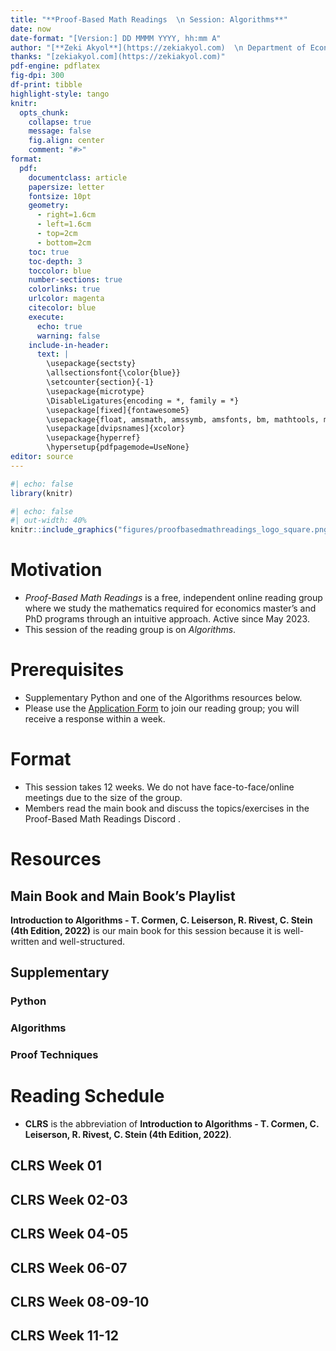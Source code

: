 ---
title: "**Proof-Based Math Readings  \n Session: Algorithms**"
date: now
date-format: "[Version:] DD MMMM YYYY, hh:mm A"
author: "[**Zeki Akyol**](https://zekiakyol.com)  \n Department of Economics  \n Istanbul Technical University  \n [Click here for the most recent version](https://github.com/zekiakyol/proof-based-math-readings)"
thanks: "[zekiakyol.com](https://zekiakyol.com)"
pdf-engine: pdflatex
fig-dpi: 300
df-print: tibble
highlight-style: tango
knitr:
  opts_chunk: 
    collapse: true
    message: false
    fig.align: center
    comment: "#>"
format:
  pdf: 
    documentclass: article
    papersize: letter
    fontsize: 10pt
    geometry: 
      - right=1.6cm
      - left=1.6cm
      - top=2cm
      - bottom=2cm
    toc: true
    toc-depth: 3
    toccolor: blue
    number-sections: true
    colorlinks: true
    urlcolor: magenta
    citecolor: blue
    execute:
      echo: true
      warning: false
    include-in-header: 
      text: |
        \usepackage{sectsty}
        \allsectionsfont{\color{blue}}
        \setcounter{section}{-1}
        \usepackage{microtype}
        \DisableLigatures{encoding = *, family = *}
        \usepackage[fixed]{fontawesome5}
        \usepackage{float, amsmath, amssymb, amsfonts, bm, mathtools, mathastext}
        \usepackage[dvipsnames]{xcolor}
        \usepackage{hyperref}
        \hypersetup{pdfpagemode=UseNone}
editor: source
---

```{r}
#| echo: false
library(knitr)
```

```{r}
#| echo: false
#| out-width: 40%
knitr::include_graphics("figures/proofbasedmathreadings_logo_square.png")
```

\newpage

# Motivation

- *Proof-Based Math Readings* is a free, independent online reading group where we study the mathematics required for economics master’s and PhD programs through an intuitive approach. Active since May 2023.
- This session of the reading group is on *Algorithms*.

# Prerequisites

- Supplementary Python and one of the Algorithms resources below.
- Please use the [\faLink Application Form](https://docs.google.com/forms/d/e/1FAIpQLSf3OxwYuAwiDXMVTCQ_x3FTtKnHmRRkl_SXlpdfqTDty06PxQ/viewform) to join our reading group; you will receive a response within a week.

# Format

- This session takes 12 weeks. We do not have face-to-face/online meetings due to the size of the group.
- Members read the main book and discuss the topics/exercises in the Proof-Based Math Readings Discord \faDiscord.

# Resources

## Main Book and Main Book's Playlist

**Introduction to Algorithms - T. Cormen, C. Leiserson, R. Rivest, C. Stein (4th Edition, 2022)** is our main book for this session because it is well-written and well-structured.

\begin{itemize}
  \item[\faBook] Introduction to Algorithms - T. Cormen, C. Leiserson, R. Rivest, C. Stein (4th Edition, 2022)
  \item[\faYoutube] \href{https://www.youtube.com/playlist?list=PLUl4u3cNGP63EdVPNLG3ToM6LaEUuStEY}{Introduction to Algorithms - T. Cormen, C. Leiserson, R. Rivest, C. Stein (4th Edition, 2022, Playlist)}
  \item[\faBook] \href{https://mitp-content-server.mit.edu/books/content/sectbyfn/books_pres_0/11599/e4-bugs.html}{Introduction to Algorithms - T. Cormen, C. Leiserson, R. Rivest, C. Stein (4th Edition, 2022, Errata)}
  \item[\faBook] \href{https://mitp-content-server.mit.edu/books/content/sectbyfn/books_pres_0/11599/selected-solutions.pdf}{Introduction to Algorithms - T. Cormen, C. Leiserson, R. Rivest, C. Stein (4th Edition, 2022, Selected Solutions)}
  \item[\faBook] \href{https://sites.math.rutgers.edu/~ajl213/CLRS/CLRS.html}{Introduction to Algorithms - T. Cormen, C. Leiserson, R. Rivest, C. Stein (3rd Edition, 2009, Solutions by M. Bodnar, A. Lohr)}
\end{itemize}

## Supplementary

### Python

\begin{itemize}
  \item[\faYoutube] \href{https://www.youtube.com/playlist?list=PLUl4u3cNGP62A-ynp6v6-LGBCzeH3VAQB}{Introduction to CS and Programming using Python - Ana Bell (2022)}
\end{itemize}

### Algorithms

\begin{itemize}
  \item[\faBook] Grokking Algorithms - Aditya Bhargava (2nd Edition, 2024) $\qquad\qquad \rightarrow$ Easier to read
  \item[\faBook] \href{https://www.adit.io/errata.html}{Grokking Algorithms - Aditya Bhargava (2nd Edition, 2024, Errata)}
  \item[\faBook] Data Structures and Algorithms in Python - M. T. Goodrich, R. Tamassia, M. H. Goldwasser (2013)
  \item[\faBook] \href{https://runestone.academy/ns/books/published/pythonds3/index.html}{Problem Solving with Algorithms and Data Structures using Python - B. Miller, D. Ranum, R. Yasinovskyy (3rd Edition, 2023)}
  \item[\faYoutube] \href{https://www.youtube.com/@gjenkinsedu/featured}{Problem Solving with Algorithms and Data Structures using Python - B. Miller, D. Ranum, R. Yasinovskyy (3rd Edition, 2023, Playlist by Gerry Jenkins)}
  \item[\faMouse] \href{https://leetcode.com/problemset/}{leetcode.com}
\end{itemize}

### Proof Techniques

\begin{itemize}
  \item[\faBook] \href{https://richardhammack.github.io/BookOfProof/}{Book of Proof - Richard Hammack (3.4 Edition, 2025)}
  \item[\faYoutube] \href{https://www.youtube.com/@jeremy9959/playlists?view=50&sort=dd&shelf_id=5}{Book of Proof - Richard Hammack (3.4 Edition, 2025, Playlist by Jeremy Teitelbaum)}
  \item[\faYoutube] \href{https://www.youtube.com/playlist?list=PLVMgvCDIRy1x00m7Oo9XzEkDDACeEK_m-}{Book of Proof - Richard Hammack (3.4 Edition, 2025, Playlist by Michael Penn)}
\end{itemize}

\newpage

# Reading Schedule

- **CLRS** is the abbreviation of **Introduction to Algorithms - T. Cormen, C. Leiserson, R. Rivest, C. Stein (4th Edition, 2022)**.

::: {.callout-tip icon=false}
## **\faBook CLRS \hfill Week 01 \faCalendar* **

\begin{itemize}
  \item[] Appendix A: Summations
  \item[] Appendix B: Sets, Etc.
  \item[] Appendix C: Counting and Probability
  \item[] Appendix D: Matrices
\end{itemize}
:::

::: {.callout-tip icon=false}
## **\faBook CLRS \hfill Week 02-03 \faCalendar* **

\begin{itemize}
  \item[] Chapter 1: The Role of Algorithms in Computing
  \item[] Chapter 2: Getting Started
  \item[] Chapter 3: Characterizing Running Times
\end{itemize}
:::

::: {.callout-tip icon=false}
## **\faBook CLRS \hfill Week 04-05 \faCalendar* **

\begin{itemize}
  \item[] Chapter 4: Divide-and-Conquer
  \item[] Chapter 5: Probabilistic Analysis and Randomized Algorithms
\end{itemize}
:::

::: {.callout-tip icon=false}
## **\faBook CLRS \hfill Week 06-07 \faCalendar* **

\begin{itemize}
  \item[] Chapter 6: Heapsort
  \item[] Chapter 7: Quicksort
  \item[] Chapter 8: Sorting in Linear Time
  \item[] Chapter 9: Medians and Order Statistics
\end{itemize}
:::

::: {.callout-tip icon=false}
## **\faBook CLRS \hfill Week 08-09-10 \faCalendar* **

\begin{itemize}
  \item[] Chapter 10: Elementary Data Structures 
  \item[] Chapter 11: Hash Tables
  \item[] Chapter 12: Binary Search Trees
  \item[] Chapter 13: Red-Black Trees  
\end{itemize}
:::

::: {.callout-tip icon=false}
## **\faBook CLRS \hfill Week 11-12 \faCalendar* **

\begin{itemize}
  \item[] Chapter 14: Dynamic Programming
  \item[] Chapter 15: Greedy Algorithms
\end{itemize}
:::
